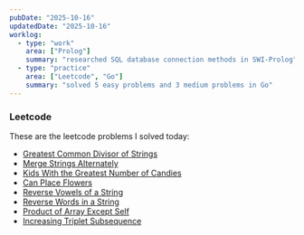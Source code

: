 ```yaml
---
pubDate: "2025-10-16"
updatedDate: "2025-10-16"
worklog:
  - type: "work"
    area: ["Prolog"]
    summary: "researched SQL database connection methods in SWI-Prolog"
  - type: "practice"
    area: ["Leetcode", "Go"]
    summary: "solved 5 easy problems and 3 medium problems in Go"
---
```


### Leetcode

These are the leetcode problems I solved today:

- [Greatest Common Divisor of Strings](https://leetcode.com/problems/greatest-common-divisor-of-strings/description/)
- [Merge Strings Alternately](https://leetcode.com/problems/merge-strings-alternately/description/)
- [Kids With the Greatest Number of Candies](https://leetcode.com/problems/kids-with-the-greatest-number-of-candies/description/)
- [Can Place Flowers](https://leetcode.com/problems/can-place-flowers/description/)
- [Reverse Vowels of a String](https://leetcode.com/problems/reverse-vowels-of-a-string/description/)
- [Reverse Words in a String](https://leetcode.com/problems/reverse-words-in-a-string/description/)
- [Product of Array Except Self](https://leetcode.com/problems/product-of-array-except-self/description/)
- [Increasing Triplet Subsequence](https://leetcode.com/problems/increasing-triplet-subsequence/description/)
